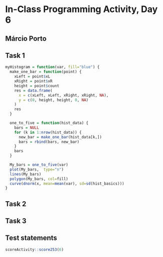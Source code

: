 # In-Class Programming Activity, Day 6

## Márcio Porto

## Task 1

```r
myHistogram = function(var, fill="blue") {
  make_one_bar = function(point) {
    xLeft = point$xL
    xRight = point$xR
    height = point$count
    res = data.frame(
      x = c(xLeft, xLeft, xRight, xRight, NA),
      y = c(0, height, height, 0, NA)
    )
    res
  }

  one_to_five = function(hist_data) {
    bars = NULL
    for (k in 1:nrow(hist_data)) {
      new_bar = make_one_bar(hist_data[k,])
      bars = rbind(bars, new_bar)
    }
    bars
  }

  My_bars = one_to_five(var)
  plot(My_bars,  type="n")
  lines(My_bars)
  polygon(My_bars, col=fill)
  curve(dnorm(x, mean=mean(var), sd=sd(hist_basics)))
}
```

## Task 2

## Task 3

## Test statements

```r
scoreActivity::score253(6)
```